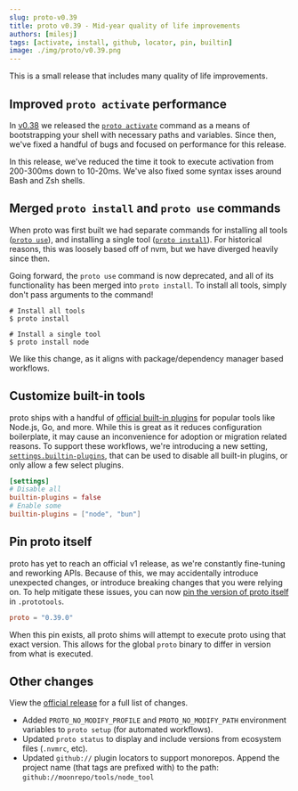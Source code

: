 ```yaml
---
slug: proto-v0.39
title: proto v0.39 - Mid-year quality of life improvements
authors: [milesj]
tags: [activate, install, github, locator, pin, builtin]
image: ./img/proto/v0.39.png
---
```


This is a small release that includes many quality of life improvements.

<!--truncate-->

## Improved `proto activate` performance

In [v0.38](./proto-v0.38) we released the [`proto activate`](/docs/proto/commands/activate) command
as a means of bootstrapping your shell with necessary paths and variables. Since then, we've fixed a
handful of bugs and focused on performance for this release.

In this release, we've reduced the time it took to execute activation from 200-300ms down to
10-20ms. We've also fixed some syntax isses around Bash and Zsh shells.

## Merged `proto install` and `proto use` commands

When proto was first built we had separate commands for installing all tools
([`proto use`](/docs/proto/commands/use)), and installing a single tool
([`proto install`](/docs/proto/commands/install)). For historical reasons, this was loosely based
off of nvm, but we have diverged heavily since then.

Going forward, the `proto use` command is now deprecated, and all of its functionality has been
merged into `proto install`. To install all tools, simply don't pass arguments to the command!

```shell
# Install all tools
$ proto install

# Install a single tool
$ proto install node
```

We like this change, as it aligns with package/dependency manager based workflows.

## Customize built-in tools

proto ships with a handful of [official built-in plugins](/docs/proto/tools#built-in) for popular
tools like Node.js, Go, and more. While this is great as it reduces configuration boilerplate, it
may cause an inconvenience for adoption or migration related reasons. To support these workflows,
we're introducing a new setting, [`settings.builtin-plugins`](/docs/proto/config#builtin-plugins),
that can be used to disable all built-in plugins, or only allow a few select plugins.

```toml title=".prototools"
[settings]
# Disable all
builtin-plugins = false
# Enable some
builtin-plugins = ["node", "bun"]
```

## Pin proto itself

proto has yet to reach an official v1 release, as we're constantly fine-tuning and reworking APIs.
Because of this, we may accidentally introduce unexpected changes, or introduce breaking changes
that you were relying on. To help mitigate these issues, you can now
[pin the version of proto itself](/docs/proto/config#lock-proto-version) in `.prototools`.

```toml title=".prototools"
proto = "0.39.0"
```

When this pin exists, all proto shims will attempt to execute proto using that exact version. This
allows for the global `proto` binary to differ in version from what is executed.

## Other changes

View the [official release](https://github.com/moonrepo/proto/releases/tag/v0.39.0) for a full list
of changes.

- Added `PROTO_NO_MODIFY_PROFILE` and `PROTO_NO_MODIFY_PATH` environment variables to `proto setup`
  (for automated workflows).
- Updated `proto status` to display and include versions from ecosystem files (`.nvmrc`, etc).
- Updated `github://` plugin locators to support monorepos. Append the project name (that tags are
  prefixed with) to the path: `github://moonrepo/tools/node_tool`
